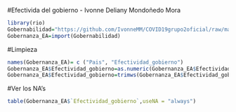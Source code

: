 #Efectivida del gobierno - Ivonne Deliany Mondoñedo Mora
```r
library(rio)
Gobernabilidad="https://github.com/IvonneMM/COVID19grupo2oficial/raw/master/Data_Extract_From_Worldwide_Governance_Indicators%20(3).xlsx"
Gobernanza_EA=import(Gobernabilidad)
```
#Limpieza 
```r
names(Gobernanza_EA)= c ("Pais", "Efectividad_gobierno")
Gobernanza_EA$Efectividad_gobierno=as.numeric(Gobernanza_EA$Efectividad_gobierno)
Gobernanza_EA$Efectividad_gobierno=trimws(Gobernanza_EA$Efectividad_gobierno,whitespace = "[\\h\\v]")
```
#Ver los NA's 
```r
table(Gobernanza_EA$`Efectividad_gobierno`,useNA = "always")
```